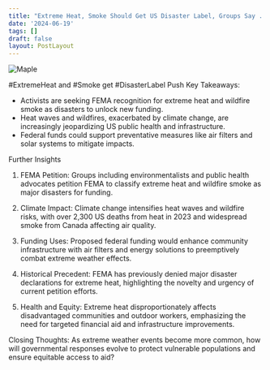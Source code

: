 ```yaml
---
title: "Extreme Heat, Smoke Should Get US Disaster Label, Groups Say . "
date: '2024-06-19'
tags: []
draft: false
layout: PostLayout
---
```


<div className="flex justify-center">
<div className="my-1 w-full px-2 xl:my-1 xl:w-1/2 xl:px-2">
    <img src="https://willpolesa.pythonanywhere.com/static/podcast_thumbnails/thumbnail_reczGJbZNDiv1NY0K.jpg" alt="Maple" className="mx-auto h-58 w-auto" />
</div>
</div>

#ExtremeHeat and #Smoke get #DisasterLabel Push
Key Takeaways:
- Activists are seeking FEMA recognition for extreme heat and wildfire smoke as disasters to unlock new funding.
- Heat waves and wildfires, exacerbated by climate change, are increasingly jeopardizing US public health and infrastructure.
- Federal funds could support preventative measures like air filters and solar systems to mitigate impacts.

Further Insights
1. FEMA Petition:
Groups including environmentalists and public health advocates petition FEMA to classify extreme heat and wildfire smoke as major disasters for funding.

2. Climate Impact:
Climate change intensifies heat waves and wildfire risks, with over 2,300 US deaths from heat in 2023 and widespread smoke from Canada affecting air quality.

3. Funding Uses:
Proposed federal funding would enhance community infrastructure with air filters and energy solutions to preemptively combat extreme weather effects.

4. Historical Precedent:
FEMA has previously denied major disaster declarations for extreme heat, highlighting the novelty and urgency of current petition efforts.

5. Health and Equity:
Extreme heat disproportionately affects disadvantaged communities and outdoor workers, emphasizing the need for targeted financial aid and infrastructure improvements.

Closing Thoughts:
As extreme weather events become more common, how will governmental responses evolve to protect vulnerable populations and ensure equitable access to aid?
